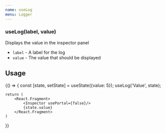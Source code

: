 ```yaml
---
name: useLog
menu: Logger
---
```


### useLog(label, value)

Displays the value in the inspector panel

- `label` - A label for the log
- `value` - The value that should be displayed


## Usage
<Playground>
{() => {
    const [state, setState] = useState({value: 5});
    useLog('Value', state);

    return (
        <React.Fragment>
            <Inspector usePortal={false}/>
            {state.value}
        </React.Fragment>
    )
  }}
</Playground>
